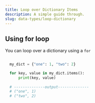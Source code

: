 ```yaml
---
title: Loop over Dictionary Items
description: A simple guide through.
slug: data-types/loop-dictionary
---
```




## Using for loop 


You can loop over a dictionary using a `for`

```py title="looping over dictionary items"
  
  my_dict = {"one": 1, "two": 2} 

  for key, value in my_dict.items():
      print(key, value)
  
  # --------------output--------------
  # ("one", 1)
  # ("two", 2)
  
```



